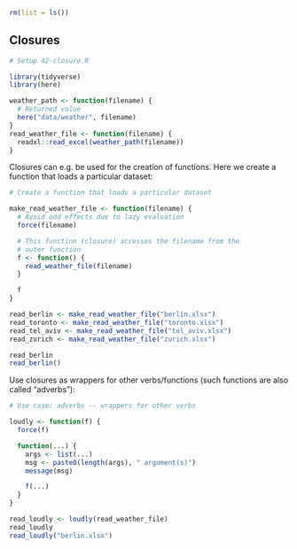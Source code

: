 ```r
rm(list = ls())
```


## Closures

```r
# Setup 42-closure.R
```
```r
library(tidyverse)
library(here)

weather_path <- function(filename) {
  # Returned value
  here("data/weather", filename)
}
read_weather_file <- function(filename) {
  readxl::read_excel(weather_path(filename))
}
```

Closures can e.g. be used for the creation of functions. 
Here we create a function that loads a particular dataset:

```r
# Create a function that loads a particular dataset
```
```r
make_read_weather_file <- function(filename) {
  # Avoid odd effects due to lazy evaluation
  force(filename)

  # This function (closure) accesses the filename from the
  # outer function
  f <- function() {
    read_weather_file(filename)
  }

  f
}

read_berlin <- make_read_weather_file("berlin.xlsx")
read_toronto <- make_read_weather_file("toronto.xlsx")
read_tel_aviv <- make_read_weather_file("tel_aviv.xlsx")
read_zurich <- make_read_weather_file("zurich.xlsx")

read_berlin
read_berlin()
```

Use closures as wrappers for other verbs/functions (such functions are also called "adverbs"):

```r
# Use case: adverbs -- wrappers for other verbs
```
```r
loudly <- function(f) {
  force(f)

  function(...) {
    args <- list(...)
    msg <- paste0(length(args), " argument(s)")
    message(msg)

    f(...)
  }
}

read_loudly <- loudly(read_weather_file)
read_loudly
read_loudly("berlin.xlsx")
```
